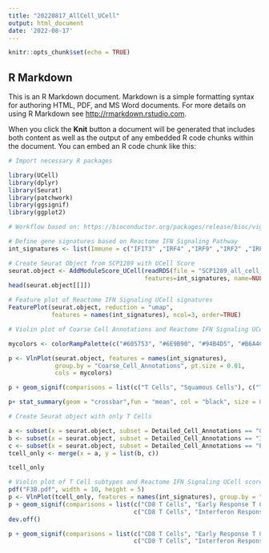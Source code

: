 ```yaml
---
title: "20220817_AllCell_UCell"
output: html_document
date: '2022-08-17'
---
```


```r
knitr::opts_chunk$set(echo = TRUE)
```

## R Markdown

This is an R Markdown document. Markdown is a simple formatting syntax for authoring HTML, PDF, and MS Word documents. For more details on using R Markdown see <http://rmarkdown.rstudio.com>.

When you click the **Knit** button a document will be generated that includes both content as well as the output of any embedded R code chunks within the document. You can embed an R code chunk like this:

```r
# Import necessary R packages

library(UCell)
library(dplyr)
library(Seurat)
library(patchwork)
library(ggsignif)
library(ggplot2)
```

```r
# Workflow based on: https://bioconductor.org/packages/release/bioc/vignettes/UCell/inst/doc/UCell_vignette_basic.html

# Define gene signatures based on Reactome IFN Signaling Pathway 
int_signatures <- list(Immune = c("IFIT3" ,"IRF4" ,"IRF9" ,"IRF2" ,"IRF7" ,"IRF6" ,"IRF1" ,"IRF5" ,"IRF8" ,"IRF3" ,"IFI6" ,"SAMHD1" ,"EGR1" ,"OAS2" ,"OAS1" ,"OAS3" ,"OASL" ,"BST2" ,"ADAR" ,"ISG20" ,"IFI27" ,"IP6K2" ,"IFITM3" ,"ISG15" ,"RNASEL" ,"XAF1" ,"RSAD2" ,"IFI35" ,"HLA-H" ,"HLA-G" ,"HLA-B" ,"HLA-F" ,"HLA-E" ,"HLA-A" ,"HLA-C" ,"IFIT5" ,"GBP2" ,"IFIT1" ,"PSMB8" ,"IFITM1" ,"IFIT2" ,"IFITM2" ,"MX2" ,"MX1" ,"SMAD7" ,"B2M" ,"FCGR1B" ,"FCGR1A" ,"PML" ,"PTAFR" ,"MT2A" ,"SP100" ,"NCAM1" ,"CD44" ,"VCAM1" ,"ICAM1" ,"IFI30" ,"GBP5" ,"GBP3" ,"GBP6" ,"GBP7" ,"GBP4" ,"GBP1" ,"HLA-DQA1" ,"HLA-DPA1" ,"HLA-DQB2" ,"HLA-DRB3" ,"HLA-DRB1" ,"HLA-DRA" ,"HLA-DQB1" ,"HLA-DRB4" ,"HLA-DQA2" ,"HLA-DPB1" ,"HLA-DRB5" ,"CIITA" ,"TRIM29" ,"TRIM35" ,"TRIM46" ,"TRIM45" ,"TRIM2" ,"TRIM10" ,"TRIM14" ,"TRIM48" ,"TRIM6" ,"TRIM17" ,"TRIM3" ,"TRIM38" ,"TRIM22" ,"TRIM31" ,"TRIM68" ,"TRIM62" ,"TRIM34" ,"TRIM26" ,"TRIM25" ,"TRIM5" ,"MID1" ,"TRIM8" ,"TRIM21"))
```


```r
# Create Seurat Object from SCP1289 with UCell Score
seurat.object <- AddModuleScore_UCell(readRDS(file = "SCP1289_all_cell_Seurat.rds"), 
                                      features=int_signatures, name=NULL)
head(seurat.object[[]])
```

```r
# Feature plot of Reactome IFN Signaling UCell signatures 
FeaturePlot(seurat.object, reduction = "umap", 
            features = names(int_signatures), ncol=3, order=TRUE)
```


```r
# Violin plot of Coarse Cell Annotations and Reactome IFN Signaling UCell score

mycolors <- colorRampPalette(c("#605753", "#6E9B90", "#94B4D5", "#B6A4CF", "#DF8F7D"))(18)

p <- VlnPlot(seurat.object, features = names(int_signatures), 
             group.by = "Coarse_Cell_Annotations", pt.size = 0.01, 
             cols = mycolors)

p + geom_signif(comparisons = list(c("T Cells", "Squamous Cells"), c("T Cells", "Secretory Cells"), c("Plasmacytoid DCs", "T Cells"), c("T Cells", "Mitotic Basal Cells"), c("T Cells", "Macrophages"), c("T Cells", "Ionocytes"), c("T Cells", "Goblet Cells"), c("T Cells", "Erythroblasts"), c("T Cells", "Enteroendocrine Cells"), c("T Cells", "Developing Secretory and Goblet Cells"), c("T Cells", "Developing Ciliated Cells"),  c("T Cells", "Deuterosomal Cells"),  c("T Cells", "Dendritic Cells"),  c("T Cells", "Ciliated Cells"), c("T Cells", "Basal Cells"), c("T Cells", "B Cells")), map_signif_level = TRUE, textsize = 4, y_position = c(0.13, 0.14, 0.15, 0.16, 0.17, 0.18, 0.19, 0.20, 0.21, 0.22, 0.23, 0.24, 0.25, 0.26, 0.27, 0.28, 0.29)) +   ylim(NA, 0.3) + stat_summary(geom = "crossbar",fun = "mean", col = "black", size = 0.3) + ggtitle("Reactome Interferon Signaling Pathway")

```

```r
p+ stat_summary(geom = "crossbar",fun = "mean", col = "black", size = 0.4) + ggtitle("Reactome Interferon Signaling Pathway")
```

```r
# Create Seurat object with only T Cells

a <- subset(x = seurat.object, subset = Detailed_Cell_Annotations == "CD8 T Cells")
b <- subset(x = seurat.object, subset = Detailed_Cell_Annotations == "Interferon Responsive Cytotoxic CD8 T Cells")
c <- subset(x = seurat.object, subset = Detailed_Cell_Annotations == "Early Response T Cells")
tcell_only <- merge(x = a, y = list(b, c))

tcell_only
```

```r
# Violin plot of T Cell subtypes and Reactome IFN Signaling UCell score
pdf("F3B.pdf", width = 10, height = 5)
p <- VlnPlot(tcell_only, features = names(int_signatures), group.by = "Detailed_Cell_Annotations", pt.size = 0.01, cols = c("#9b9fe1", "#efbcdb", "#87cbdd"))
p + geom_signif(comparisons = list(c("CD8 T Cells", "Early Response T Cells"), 
                                   c("CD8 T Cells", "Interferon Responsive Cytotoxic CD8 T Cells")), map_signif_level = TRUE, textsize = 6, y_position = c(0.13, 0.14, 0.15)) +   ylim(NA, 0.16) +theme(axis.text.x = element_text(angle = 0, vjust = 1, hjust=0.5)) + stat_summary(geom = "crossbar",fun = "mean", col = "black", size = 0.3) + ggtitle("Reactome Interferon Signaling Pathway") 
dev.off()
```


```r

p + geom_signif(comparisons = list(c("CD8 T Cells", "Early Response T Cells"), 
                                   c("CD8 T Cells", "Interferon Responsive Cytotoxic CD8 T Cells")), map_signif_level = TRUE, textsize = 6, y_position = c(0.13, 0.14, 0.15)) +   ylim(NA, 0.16) + stat_summary(geom = "crossbar",fun = "mean", col = "black", size = 0.3) + ggtitle("Reactome Interferon Signaling Pathway") 
```
